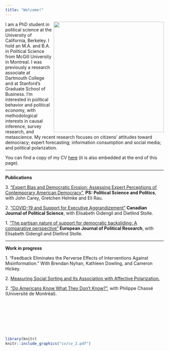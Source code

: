 ```yaml
---
title: "Welcome!"
---
```


<div><img src="IMG_2811.jpeg" width="350px" align="right" class="rotate90"></div>

I am a PhD student in political science at the University of California, Berkeley. I hold an M.A. and B.A. in Political Science from McGill University in Montreal. I was previously a research associate at Dartmouth College and at Stanford's Graduate School of Business. I'm interested in political behavior and political economy, with methodological interests in causal inference, survey research, and metascience. My recent research focuses on citizens' attitudes toward democracy; expert forecasting; information consumption and social media; and political polarization. 

You can find a copy of my CV <a href="cv/cv_2.pdf"><u>here</u></a> (it is also embedded at the end of this page).
<hr>
<b>Publications</b>

3\. <a href="https://www.cambridge.org/core/journals/ps-political-science-and-politics/article/expert-bias-and-democratic-erosion-assessing-expert-perceptions-of-contemporary-american-democracy/0620719DD8C8A4FE1055AF268A3732E0"><u>"Expert Bias and Democratic Erosion: Assessing Expert Perceptions of Contemporary American Democracy"</u></a>, <b>PS: Political Science and Politics</b>, with John Carey, Gretchen Helmke and Eli Rau. 

2\. <a href="https://www.cambridge.org/core/journals/canadian-journal-of-political-science-revue-canadienne-de-science-politique/article/covid19-and-support-for-executive-aggrandizement/51E9E60701AAEF93C01EB3D2E8BE0A69"><u>"COVID-19 and Support for Executive Aggrandizement"</u></a><b> Canadian Journal of Political Science</b>, with Elisabeth Gidengil and Dietlind Stolle. 

1\. <a href="https://ejpr.onlinelibrary.wiley.com/doi/10.1111/1475-6765.12502"><u>"The partisan nature of support for democratic backsliding: A comparative perspective"</u></a><b> European Journal of Political Research</b>, with Elisabeth Gidengil and Dietlind Stolle. 

<hr>
<b>Work in progress</b>

1\. "Feedback Eliminates the Perverse Effects of Interventions Against Misinformation." With Brendan Nyhan, Kathleen Dowling, and Cameron Hickey. 

2\. <a href="papers/Bergeron-Boutin_Olivier_PoliticalScience_thesis.pdf">Measuring Social Sorting and Its Association with Affective Polarization.</a>

2\. <a href="work_in_progress/knowledge_assessments_ms_csdc.pdf"><u>"Do Americans Know What They Don't Know?"</u></a>, with Philippe Chassé (Université de Montréal). 

<p style = "margin-left:5%"></p>

<div style="height: 100px;">&nbsp;</div>

```r
library(knitr)
knitr::include_graphics("cv/cv_2.pdf")
```
